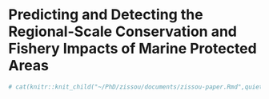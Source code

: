 # Predicting and Detecting the Regional-Scale Conservation and Fishery Impacts of Marine Protected Areas {#zissou}

```r
# cat(knitr::knit_child("~/PhD/zissou/documents/zissou-paper.Rmd",quiet=TRUE))  
```
